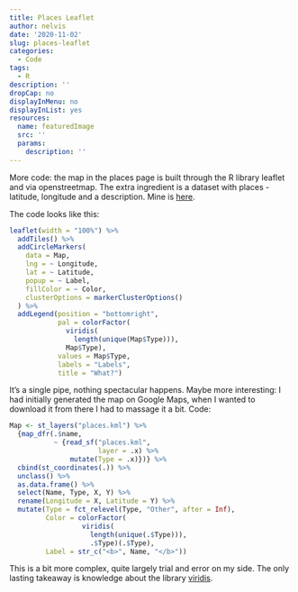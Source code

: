```yaml
---
title: Places Leaflet
author: nelvis
date: '2020-11-02'
slug: places-leaflet
categories:
  - Code
tags:
  - R
description: ''
dropCap: no
displayInMenu: no
displayInList: yes
resources:
  name: featuredImage
  src: ''
  params:
    description: ''
---
```


More code: the map in the places page is built through the R library leaflet and via openstreetmap. The extra ingredient is a dataset with places - latitude, longitude and a description. Mine is [here](https://raw.githubusercontent.com/naelvis/refactored-happiness/rstudio/content/post/data/places.csv).

The code looks like this:

```r
leaflet(width = "100%") %>%
  addTiles() %>%
  addCircleMarkers(
    data = Map,
    lng = ~ Longitude,
    lat = ~ Latitude,
    popup = ~ Label,
    fillColor = ~ Color,
    clusterOptions = markerClusterOptions()
  ) %>% 
  addLegend(position = "bottomright", 
            pal = colorFactor(
              viridis(
                length(unique(Map$Type))),
              Map$Type), 
            values = Map$Type, 
            labels = "Labels", 
            title = "What?")
```

It's a single pipe, nothing spectacular happens. Maybe more interesting: I had initially generated the map on Google Maps, when I wanted to download it from there I had to massage it a bit. Code:

```r
Map <- st_layers("places.kml") %>%
  {map_dfr(.$name,
           ~ {read_sf("places.kml",
                      layer = .x) %>%
               mutate(Type = .x)})} %>% 
  cbind(st_coordinates(.)) %>% 
  unclass() %>% 
  as.data.frame() %>% 
  select(Name, Type, X, Y) %>% 
  rename(Longitude = X, Latitude = Y) %>% 
  mutate(Type = fct_relevel(Type, "Other", after = Inf),
         Color = colorFactor(
                  viridis(
                    length(unique(.$Type))),
                    .$Type)(.$Type),
         Label = str_c("<b>", Name, "</b>"))

```

This is a bit more complex, quite largely trial and error on my side. The only lasting takeaway is knowledge about the library [viridis](https://cran.r-project.org/web/packages/viridis/vignettes/intro-to-viridis.html).